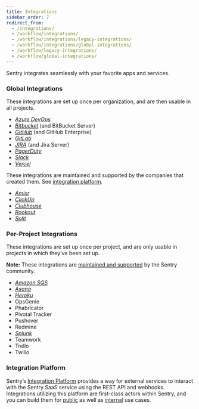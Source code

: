 ```yaml
---
title: Integrations
sidebar_order: 7
redirect_from:
  - /integrations/
  - /workflow/integrations/
  - /workflow/integrations/legacy-integrations/
  - /workflow/integrations/global-integrations/
  - /workflow/legacy-integrations/
  - /workflow/global-integrations/
---
```


Sentry integrates seamlessly with your favorite apps and services.

### Global Integrations

These integrations are set up once per organization, and are then usable in all projects.

- [_Azure DevOps_](/workflow/integrations/azure-devops/)
- [_Bitbucket_](/workflow/integrations/bitbucket/) (and BitBucket Server)
- [_GitHub_](/workflow/integrations/github/) (and GitHub Enterprise)
- [_GitLab_](/workflow/integrations/gitlab/)
- [_JIRA_](/workflow/integrations/jira/) (and Jira Server)
- [_PagerDuty_](/workflow/integrations/pagerduty/)
- [_Slack_](/workflow/integrations/slack/)
- [_Vercel_](/workflow/integrations/vercel/)

These integrations are maintained and supported by the companies that created them. See [integration platform](/workflow/integrations/integration-platform/).

- [_Amixr_](/workflow/integrations/amixr/)
- [_ClickUp_](/workflow/integrations/clickup/)
- [_Clubhouse_](/workflow/integrations/clubhouse/)
- [_Rookout_](/workflow/integrations/rookout/)
- [_Split_](/workflow/integrations/split/)

### Per-Project Integrations

These integrations are set up once per project, and are only usable in projects in which they've been set up.

**Note:** These integrations are [maintained and supported](https://forum.sentry.io) by the Sentry community.

- [_Amazon SQS_](/data-management/data-forwarding/)
- [_Asana_](/workflow/integrations/asana/)
- [_Heroku_](/workflow/integrations/heroku/)
- OpsGenie
- Phabricator
- Pivotal Tracker
- Pushover
- Redmine
- [_Splunk_](/workflow/integrations/splunk/)
- Teamwork
- Trello
- Twilio

### Integration Platform

Sentry’s [Integration Platform](/workflow/integrations/integration-platform/) provides a way for external services to interact with the Sentry SaaS service using the REST API and webhooks. Integrations utilizing this platform are first-class actors within Sentry, and you can build them for [public](/workflow/integrations/integration-platform/#public-integrations) as well as [internal](/workflow/integrations/integration-platform/#internal-integrations) use cases.
